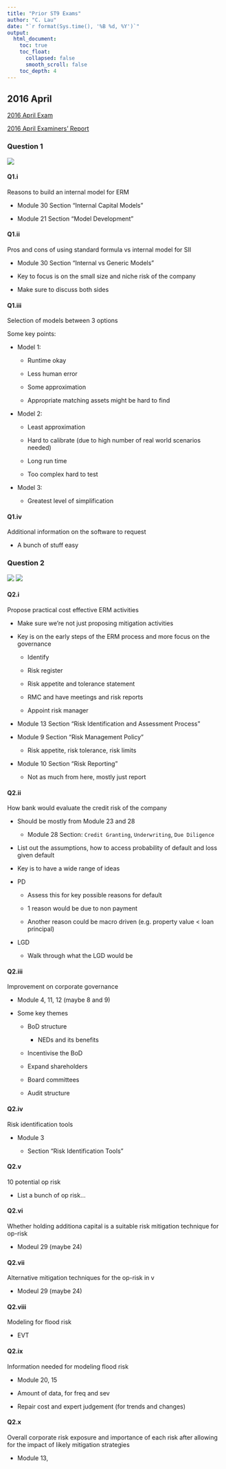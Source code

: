 ```yaml
---
title: "Prior ST9 Exams"
author: "C. Lau"
date: "`r format(Sys.time(), '%B %d, %Y')`"
output: 
  html_document:
    toc: true
    toc_float:
      collapsed: false
      smooth_scroll: false
    toc_depth: 4
---
```


## 2016 April

[2016 April Exam](https://www.actuaries.org.uk/documents/subject-st9-enterprise-risk-management-exam-paper-april-2016)

[2016 April Examiners' Report](https://www.actuaries.org.uk/documents/subject-st9-enterprise-risk-management-examiners-report-april-2016)

### Question 1

![](figures/figure-2016-April.01.png)

#### Q1.i

Reasons to build an internal model for ERM

* Module 30 Section "Internal Capital Models"

* Module 21 Section "Model Development"

#### Q1.ii

Pros and cons of using standard formula vs internal model for SII

* Module 30 Section "Internal vs Generic Models"

* Key to focus is on the small size and niche risk of the company

* Make sure to discuss both sides

#### Q1.iii

Selection of models between 3 options

Some key points:

* Model 1:

    * Runtime okay
    
    * Less human error
    
    * Some approximation
    
    * Appropriate matching assets might be hard to find
    
* Model 2:

    * Least approximation
    
    * Hard to calibrate (due to high number of real world scenarios needed)
    
    * Long run time
    
    * Too complex hard to test
    
* Model 3:

    * Greatest level of simplification
    
#### Q1.iv

Additional information on the software to request

* A bunch of stuff easy

### Question 2

![](figures/figure-2016-April.02.png)
![](figures/figure-2016-April.03.png)

#### Q2.i

Propose practical cost effective ERM activities

* Make sure we're not just proposing mitigation activities

* Key is on the early steps of the ERM process and more focus on the governance

    * Identify
    
    * Risk register
    
    * Risk appetite and tolerance statement
    
    * RMC and have meetings and risk reports
    
    * Appoint risk manager
    
* Module 13 Section "Risk Identification and Assessment Process"

* Module 9 Section "Risk Management Policy"

    * Risk appetite, risk tolerance, risk limits

* Module 10 Section "Risk Reporting"

    * Not as much from here, mostly just report
    
#### Q2.ii

How bank would evaluate the credit risk of the company

* Should be mostly from Module 23 and 28

    * Module 28 Section: `Credit Granting`, `Underwriting`, `Due Diligence`

* List out the assumptions, how to access probability of default and loss given default

* Key is to have a wide range of ideas

* PD

    * Assess this for key possible reasons for default
    
    * 1 reason would be due to non payment
    
    * Another reason could be macro driven (e.g. property value < loan principal)
    
* LGD

    * Walk through what the LGD would be
    
#### Q2.iii

Improvement on corporate governance

* Module 4, 11, 12 (maybe 8 and 9)

* Some key themes

    * BoD structure
    
        * NEDs and its benefits
    
    * Incentivise the BoD
    
    * Expand shareholders
    
    * Board committees
    
    * Audit structure
    
#### Q2.iv

Risk identification tools

* Module 3

    * Section "Risk Identification Tools"
    
#### Q2.v

10 potential op risk

* List a bunch of op risk...

#### Q2.vi

Whether holding additiona capital is a suitable risk mitigation technique for op-risk

* Modeul 29 (maybe 24)

#### Q2.vii

Alternative mitigation techniques for the op-risk in v

* Modeul 29 (maybe 24)

#### Q2.viii

Modeling for flood risk

* EVT

#### Q2.ix

Information needed for modeling flood risk

* Module 20, 15

* Amount of data, for freq and sev

* Repair cost and expert judgement (for trends and changes)

#### Q2.x

Overall corporate risk exposure and importance of each risk after allowing for the impact of likely mitigation strategies

* Module 13, 